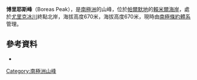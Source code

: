 {{Coord|69|38|S|68|20|W|source:GNIS|display=title}}

'''博里耶斯峰'''（Boreas Peak），是[[南極洲|南極洲]]的山峰，位於[[帕爾默地|帕爾默地]]的[[賴米爾海岸|賴米爾海岸]]，處於[[尤里克冰川|尤里克冰川]]終點北岸，海拔高度670米，海拔高度670米，現時由[[南極條約體系|南極條約體系]]管理。

==參考資料==
* {{usgs-gazetteer|id=1675}}

{{Antarctica-geo-stub}}
[[Category:南極洲山峰|Category:南極洲山峰]]